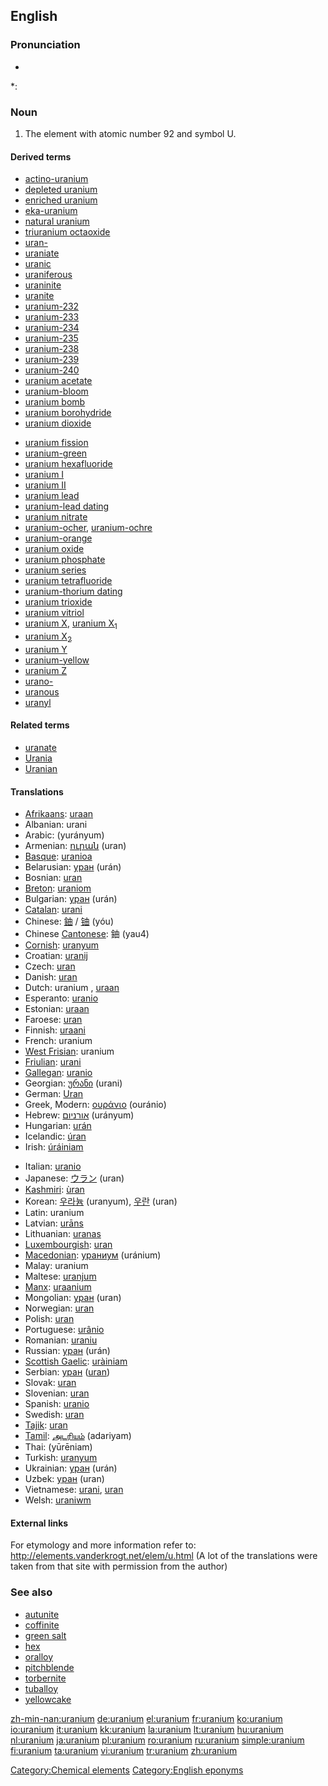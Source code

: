 ==English==
{{elements|U|protactinium|Pa|neptunium|Np}}

===Pronunciation===
* {{audio|en-us-uranium.ogg|Audio (US)}}

*: {{rhymes|eɪniəm}}

===Noun===
{{en-noun|-}}
{{wikipedia}}

# The element with atomic number 92 and symbol U.

====Derived terms====
{{rel-top|terms derived from uranium (noun)}}
* [[actino-uranium]]
* [[depleted uranium]]
* [[enriched uranium]]
* [[eka-uranium]]
* [[natural uranium]]
* [[triuranium octaoxide]]
* [[uran-]]
* [[uraniate]]
* [[uranic]]
* [[uraniferous]]
* [[uraninite]]
* [[uranite]]
* [[uranium-232]]
* [[uranium-233]]
* [[uranium-234]]
* [[uranium-235]]
* [[uranium-238]]
* [[uranium-239]]
* [[uranium-240]]
* [[uranium acetate]]
* [[uranium-bloom]]
* [[uranium bomb]]
* [[uranium borohydride]]
* [[uranium dioxide]]
{{rel-mid}}
* [[uranium fission]]
* [[uranium-green]]
* [[uranium hexafluoride]]
* [[uranium I]]
* [[uranium II]]
* [[uranium lead]]
* [[uranium-lead dating]]
* [[uranium nitrate]]
* [[uranium-ocher]], [[uranium-ochre]]
* [[uranium-orange]]
* [[uranium oxide]]
* [[uranium phosphate]]
* [[uranium series]]
* [[uranium tetrafluoride]]
* [[uranium-thorium dating]]
* [[uranium trioxide]]
* [[uranium vitriol]]
* [[uranium X]], [[uranium X1|uranium X<sub>1</sub>]]
* [[uranium X2|uranium X<sub>2</sub>]]
* [[uranium Y]]
* [[uranium-yellow]]
* [[uranium Z]]
* [[urano-]]
* [[uranous]]
* [[uranyl]]
{{rel-bottom}}

====Related terms====
* [[uranate]]
* [[Urania]]
* [[Uranian]]

====Translations====
{{trans-top|uranium (element)}}
* [[Afrikaans]]: [[uraan]]
* Albanian: urani
* Arabic: {{Arab|[[يورانيوم]]}} (yurányum) {{m}}
* Armenian: [[ուրան]] (uran)
* [[Basque]]: [[uranioa]]
* Belarusian: [[уран]] (urán) {{m}}
* Bosnian: [[uran]]
* [[Breton]]: [[uraniom]]
* Bulgarian: [[уран]] (urán) {{m}}
* [[Catalan]]: [[urani]]
* Chinese: [[鈾]] / [[铀]] (yóu)
* Chinese [[Cantonese]]: 鈾 (yau4)
* [[Cornish]]: [[uranyum]]
* Croatian: [[uranij]]
* Czech: [[uran#Czech|uran]] {{m}}
* Danish: [[uran]]
* Dutch: uranium {{n}}, [[uraan]] {{n}}
* Esperanto: [[uranio#Esperanto|uranio]]
* Estonian: [[uraan]]
* Faroese: [[uran]]
* Finnish: [[uraani]]
* French: uranium {{m}}
* [[West Frisian]]: uranium
* [[Friulian]]: [[urani]]
* [[Gallegan]]: [[uranio#Gallegan|uranio]]
* Georgian: [[ურანი]] (urani)
* German: [[Uran]] {{n}}
* Greek, Modern: [[ουράνιο]] (ouránio) {{n}}
* Hebrew: [[אורניום]] (urányum)
* Hungarian: [[urán]]
* Icelandic: [[úran]]
* Irish: [[úráiniam]]
{{trans-mid}}
* Italian: [[uranio#Italian|uranio]] {{m}}
* Japanese: [[ウラン]] (uran)
* [[Kashmiri]]: [[ùran]]
* Korean: [[우라늄]] (uranyum), [[우란]] (uran)
* Latin: uranium
* Latvian: [[urāns]]
* Lithuanian: [[uranas]]
* [[Luxembourgish]]: [[uran]]
* [[Macedonian]]: [[ураниум]] (uránium) {{m}}
* Malay: uranium
* Maltese: [[uranjum]]
* [[Manx]]: [[uraanium]]
* Mongolian: [[уран]] (uran)
* Norwegian: [[uran]]
* Polish: [[uran]] {{m}}
* Portuguese: [[urânio]] {{m}}
* Romanian: [[uraniu]] {{n}}
* Russian: [[уран#Russian|уран]] (urán) {{m}}
* [[Scottish Gaelic]]: [[uràiniam]]
* Serbian: [[уран]] ([[uran]]) {{m}}
* Slovak: [[uran]]
* Slovenian: [[uran]]
* Spanish: [[uranio]] {{m}}
* Swedish: [[uran]]
* [[Tajik]]: [[uran]]
* [[Tamil]]: [[அடரியம்]] (adariyam)
* Thai: {{Thai|[[ยูเรเนียม]]}} (yūrēniam)
* Turkish: [[uranyum]]
* Ukrainian: [[уран]] (urán) {{m}}
* Uzbek: [[уран]] (uran)
* Vietnamese: [[urani]], [[uran]]
* Welsh: [[uraniwm]]
{{trans-bottom}}

====External links====
For etymology and more information refer to:
http://elements.vanderkrogt.net/elem/u.html
(A lot of the translations were taken from that site with permission from the author)

===See also===
* [[autunite]]
* [[coffinite]]
* [[green salt]]
* [[hex]]
* [[oralloy]]
* [[pitchblende]]
* [[torbernite]]
* [[tuballoy]]
* [[yellowcake]]

[[Category:Chemical elements]]
[[Category:English eponyms]]

[[zh-min-nan:uranium]]
[[de:uranium]]
[[el:uranium]]
[[fr:uranium]]
[[ko:uranium]]
[[io:uranium]]
[[it:uranium]]
[[kk:uranium]]
[[la:uranium]]
[[lt:uranium]]
[[hu:uranium]]
[[nl:uranium]]
[[ja:uranium]]
[[pl:uranium]]
[[ro:uranium]]
[[ru:uranium]]
[[simple:uranium]]
[[fi:uranium]]
[[ta:uranium]]
[[vi:uranium]]
[[tr:uranium]]
[[zh:uranium]]